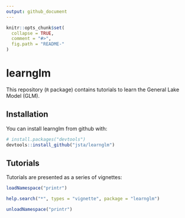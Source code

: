 ```yaml
---
output: github_document
---
```


<!-- README.md is generated from README.Rmd. Please edit that file -->

```r
knitr::opts_chunk$set(
  collapse = TRUE,
  comment = "#>",
  fig.path = "README-"
)
```

# learnglm

This repository (`R` package) contains tutorials to learn the General Lake Model (GLM).

## Installation

You can install learnglm from github with:

```r
# install.packages("devtools")
devtools::install_github("jsta/learnglm")
```

## Tutorials

Tutorials are presented as a series of vignettes:

```r
loadNamespace("printr")
```

```r
help.search("*", types = "vignette", package = "learnglm")
```

```r
unloadNamespace("printr")
```
